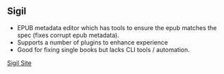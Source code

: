 
## Sigil
* EPUB metadata editor which has tools to ensure the epub matches the spec (fixes corrupt epub metadata). 
* Supports a number of plugins to enhance experience
* Good for fixing single books but lacks CLI tools / automation.


[Sigil Site](https://sigil-ebook.com/)